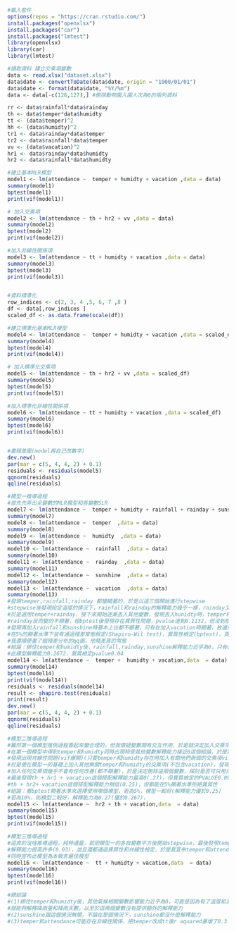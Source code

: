 ```r
#載入套件
options(repos = "https://cran.rstudio.com/")
install.packages("openxlsx")
install.packages("car")
install.packages("lmtest")
library(openxlsx)
library(car)
library(lmtest)
```

```r
#讀取資料 建立交乘項變數
data <- read.xlsx("dataset.xlsx")
data$date <- convertToDate(data$date, origin = "1900/01/01")
data$date <- format(data$date, "%Y/%m")
data <- data[-c(126,127),] #刪除動物園入園人次為0的兩列資料

rr <- data$rainfall*data$rainday
th <- data$temper*data$humidty
tt <- (data$temper)^2
hh <- (data$humidty)^2
tr1 <- data$rainday*data$temper
tr2 <- data$rainfall*data$temper
vv <- (data$vacation)^2
hr1 <- data$rainday*data$humidty
hr2 <- data$rainfall*data$humidty
```

```r
#建立基本MLR模型
model1 <- lm(attendance ~  temper + humidty + vacation ,data = data)
summary(model1)
bptest(model1)
print(vif(model1))

# 加入交乘項
model2 <- lm(attendance ~ th + hr2 + vv ,data = data)
summary(model2)
bptest(model2)
print(vif(model2))

#加入非線性關係項
model3 <- lm(attendance ~ tt + humidty + vacation ,data = data)
summary(model3)
bptest(model3)
print(vif(model3))


#資料標準化
row_indices <- c(2, 3, 4 ,5, 6, 7 ,8 ) 
df <- data[,row_indices ]
scaled_df <- as.data.frame(scale(df))

#建立標準化基本MLR模型
model4 <- lm(attendance ~  temper + humidty + vacation ,data = scaled_df )
summary(model4)
bptest(model4)
print(vif(model4))

# 加入標準化交乘項
model5 <- lm(attendance ~ th + hr2 + vv ,data = scaled_df)
summary(model5)
bptest(model5)
print(vif(model5))

#加入標準化非線性關係項
model6 <- lm(attendance ~ tt + humidty + vacation ,data = scaled_df)
summary(model6)
bptest(model6)
print(vif(model6))


#畫殘差圖(model再自己改數字)
dev.new()
par(mar = c(5, 4, 4, 2) + 0.1)
residuals <- residuals(model5)
qqnorm(residuals)
qqline(residuals)
```

```r

#模型一推導過程
#首先先弄出全變數的MLR模型和各變數SLR
model7 <- lm(attendance ~  temper + humidty + rainfall + rainday + sunshine + vacation ,data = data)
summary(model7)
model8 <- lm(attendance ~  temper  ,data = data)
summary(model8)
model9 <- lm(attendance ~  humidty  ,data = data)
summary(model9)
model10 <- lm(attendance ~  rainfall  ,data = data)
summary(model10)
model11 <- lm(attendance ~  rainday  ,data = data)
summary(model11)
model12 <- lm(attendance ~  sunshine  ,data = data)
summary(model12)
model13 <- lm(attendance ~  vacation  ,data = data)
summary(model13)
#發現temper,rainfall,rainday 都蠻顯著的，於是以這三個開始進行stepwise
#stepwise後發現給定溫度的情況下，rainfall和rainday的解釋能力幾乎一樣，rainday又更好一些
#於是選用temper+rainday，接下來開始逐漸丟入其他變數，發現丟入hunidty時，temper和humidty超級顯著
#rainday反而變的不顯著，經bptest後發現存在異質性問題，pvalue達到0.1132，但沒到很大，於是以temper和humidty開始stepwise
#發現再加入rainfall和sunshine時基本上也都不顯著，只有在加入vacation時顯著，故選用temper,humidty,vacaction,作為解釋變數
#在5%的顯著水準下皆有通過殘差常態檢定(Shapiro-Wil test)，異質性檢定(bptest)，貢獻性檢定(vif<5)
#我還順便畫了個殘差分布的qq圖，他殘差真的常態
#結論：綁住temper和humidty後，rainfall,rainday,sunshine解釋能力近乎為0，只有vacation仍有影響力
#此模型解釋能力0.2672，異質檢定pvalue0.04
model14 <- lm(attendance ~  temper +  humidty + vacation,data  = data)
summary(model14)
bptest(model14)
print(vif(model14))
residuals <- residuals(model14)
result <- shapiro.test(residuals)
print(result)
dev.new()
par(mar = c(5, 4, 4, 2) + 0.1)
qqnorm(residuals)
qqline(residuals)
```

```r
#模型二推導過程
#雖然第一個模型推倒過程看起來蠻合理的，但我懷疑變數間有交互作用，於是就決定加入交乘項來測試
#在第一個模型中得到temper和humidty同時出現時使其他變數解釋能力接近0這個結論，於是第一個模型基礎上加入倆著相乘
#發現出現共線性問題(vif爆開)(只要temper和humidty存在時加入有關他們兩個的交乘項vif都會爆開)
#於是便在模型一的基礎上加入其他無關temper和humidty的交乘項(不包含vacation)，發現只要temper和humidty存在的情況下
#加入任何交乘項幾乎不會有任何改善(都不顯著)，於是決定刪除這兩個變數，探討是否可只用交乘項(氣候的資料)來解釋
#最後發現th + hr1 + vacation這個搭配解釋能力最高0(.27)，但異質檢定的PVALUE0.09
#th + hr2+ vacation這個搭配解釋能力稍低(0.25)，但都能在5%顯著水準拒絕異質性
#結論：看bptest顯著水準來選擇使用哪個模型，若為5%，模型一較好(解釋能力優於0.25)
#若為10%，則模型二較好，解釋能力為0.27(優於0.267)，
model15 <- lm(attendance ~  hr2 + th + vacation,data  = data)
summary(model15)
bptest(model15)
print(vif(model15))

```

```r
#模型三推導過程
#這真的沒啥推導過程，純粹通靈，就把模型一的各自變數平方後開始stepwise，最後發現temper改成tt時
#解釋能力提高許多(0.03)，並且還都通過異質性和共線性檢定，於是我宣布temper和attendance存在非線性關係
#同時宣布此模型為本報告最佳模型
model16 <- lm(attendance ~  tt + humidty + vacation,data  = data)
summary(model16)
bptest(model16)
print(vif(model16))

#總結論
#(1)綁住temper和humidty後，其他氣候相關變數影響能力近乎為0，可能是因為有了溫度和濕度後，
#就能夠解釋降雨量和降雨天數，以至於這兩個變數沒有提供額外的解釋能力
#(2)sunshine跟這個情況無關，不論在那個情況下，sunshine都沒什麼解釋能力
#(3)temper和attendance可能存在非線性關係，把temper改成tt後r aquared暴增了0.3
```

